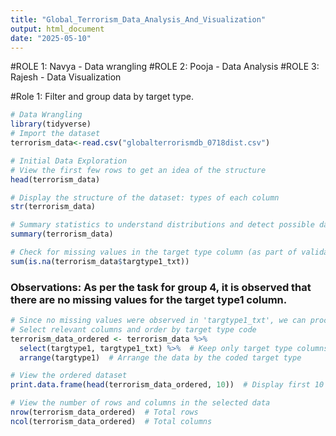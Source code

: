```yaml
---
title: "Global_Terrorism_Data_Analysis_And_Visualization"
output: html_document
date: "2025-05-10"
---
```


#ROLE 1: Navya - Data wrangling 
#ROLE 2: Pooja - Data Analysis 
#ROLE 3: Rajesh - Data Visualization

#Role 1: Filter and group data by target type.


```r
# Data Wrangling
library(tidyverse)
# Import the dataset 
terrorism_data<-read.csv("globalterrorismdb_0718dist.csv")
```

```r
# Initial Data Exploration
# View the first few rows to get an idea of the structure
head(terrorism_data)

# Display the structure of the dataset: types of each column
str(terrorism_data)

# Summary statistics to understand distributions and detect possible data quality issues
summary(terrorism_data)

```
```r
# Check for missing values in the target type column (as part of validation)
sum(is.na(terrorism_data$targtype1_txt))
```
### Observations: As per the task for group 4, it is observed that there are no missing values for the target type1 column.
```r
# Since no missing values were observed in 'targtype1_txt', we can proceed
# Select relevant columns and order by target type code
terrorism_data_ordered <- terrorism_data %>% 
  select(targtype1, targtype1_txt) %>%  # Keep only target type columns
  arrange(targtype1)  # Arrange the data by the coded target type

```

```r
# View the ordered dataset
print.data.frame(head(terrorism_data_ordered, 10))  # Display first 10 rows of the cleaned and arranged dataset

# View the number of rows and columns in the selected data
nrow(terrorism_data_ordered)  # Total rows
ncol(terrorism_data_ordered)  # Total columns

```
